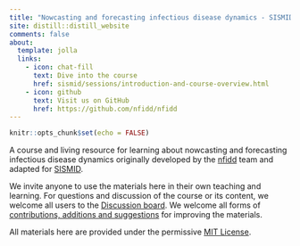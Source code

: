 ```yaml
---
title: "Nowcasting and forecasting infectious disease dynamics - SISMID"
site: distill::distill_website
comments: false
about:
  template: jolla
  links:
    - icon: chat-fill
      text: Dive into the course
      href: sismid/sessions/introduction-and-course-overview.html
    - icon: github
      text: Visit us on GitHub
      href: https://github.com/nfidd/nfidd
---
```


```r
knitr::opts_chunk$set(echo = FALSE)
```

A course and living resource for learning about nowcasting and forecasting infectious disease dynamics originally developed by the [nfidd](https://nfidd.github.io/nfidd) team and adapted for [SISMID](https://sismid.sph.emory.edu/).

We invite anyone to use the materials here in their own teaching and learning. For questions and discussion of the course or its content, we welcome all users to the [Discussion board](https://github.com/nfidd/sismid/discussions). We welcome all forms of [contributions, additions and suggestions](https://github.com/nfidd/sismid/issues) for improving the materials. 

All materials here are provided under the permissive [MIT License](https://github.com/nfidd/sismid/blob/main/LICENSE).
